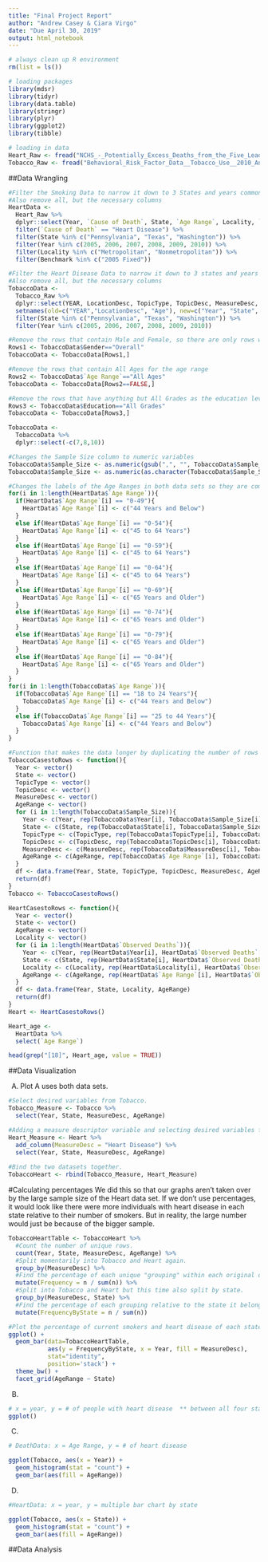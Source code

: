 ```yaml
---
title: "Final Project Report"
author: "Andrew Casey & Ciara Virgo"
date: "Due April 30, 2019"
output: html_notebook
---
```


```r
# always clean up R environment
rm(list = ls())

# loading packages
library(mdsr)
library(tidyr)
library(data.table)
library(stringr)
library(plyr)
library(ggplot2)
library(tibble)

# loading in data
Heart_Raw <- fread("NCHS_-_Potentially_Excess_Deaths_from_the_Five_Leading_Causes_of_Death.csv")
Tobacco_Raw <- fread("Behavioral_Risk_Factor_Data__Tobacco_Use__2010_And_Prior_.csv")
```


##Data Wrangling

```r
#Filter the Smoking Data to narrow it down to 3 States and years common between the two data sets
#Also remove all, but the necessary columns
HeartData <-
  Heart_Raw %>%
  dplyr::select(Year, `Cause of Death`, State, `Age Range`, Locality, `Observed Deaths`, Benchmark) %>%
  filter(`Cause of Death` == "Heart Disease") %>%
  filter(State %in% c("Pennsylvania", "Texas", "Washington")) %>%
  filter(Year %in% c(2005, 2006, 2007, 2008, 2009, 2010)) %>%
  filter(Locality %in% c("Metropolitan", "Nonmetropolitan")) %>%
  filter(Benchmark %in% c("2005 Fixed"))

#Filter the Heart Disease Data to narrow it down to 3 states and years common between the two data sets
#Also remove all, but the necessary columns
TobaccoData <-
  Tobacco_Raw %>%
  dplyr::select(YEAR, LocationDesc, TopicType, TopicDesc, MeasureDesc, Sample_Size, Gender, Race, Age, Education) %>%
  setnames(old=c("YEAR","LocationDesc", "Age"), new=c("Year", "State", "Age Range")) %>%
  filter(State %in% c("Pennsylvania", "Texas", "Washington")) %>%
  filter(Year %in% c(2005, 2006, 2007, 2008, 2009, 2010))

#Remove the rows that contain Male and Female, so there are only rows with Overall.
Rows1 <- TobaccoData$Gender=="Overall"
TobaccoData <- TobaccoData[Rows1,]

#Remove the rows that contain All Ages for the age range
Rows2 <- TobaccoData$`Age Range`=="All Ages"
TobaccoData <- TobaccoData[Rows2==FALSE,]

#Remove the rows that have anything but All Grades as the education level
Rows3 <- TobaccoData$Education=="All Grades"
TobaccoData <- TobaccoData[Rows3,]

TobaccoData <-
  TobaccoData %>%
  dplyr::select(-c(7,8,10))

#Changes the Sample Size column to numeric variables
TobaccoData$Sample_Size <- as.numeric(gsub(",", "", TobaccoData$Sample_Size))
TobaccoData$Sample_Size <- as.numeric(as.character(TobaccoData$Sample_Size))
```

```r
#Changes the labels of the Age Ranges in both data sets so they are common
for(i in 1:length(HeartData$`Age Range`)){
  if(HeartData$`Age Range`[i] == "0-49"){
    HeartData$`Age Range`[i] <- c("44 Years and Below")
  }
  else if(HeartData$`Age Range`[i] == "0-54"){
    HeartData$`Age Range`[i] <- c("45 to 64 Years")
  }
  else if(HeartData$`Age Range`[i] == "0-59"){
    HeartData$`Age Range`[i] <- c("45 to 64 Years")
  }
  else if(HeartData$`Age Range`[i] == "0-64"){
    HeartData$`Age Range`[i] <- c("45 to 64 Years")
  }
  else if(HeartData$`Age Range`[i] == "0-69"){
    HeartData$`Age Range`[i] <- c("65 Years and Older")
  }
  else if(HeartData$`Age Range`[i] == "0-74"){
    HeartData$`Age Range`[i] <- c("65 Years and Older")
  }
  else if(HeartData$`Age Range`[i] == "0-79"){
    HeartData$`Age Range`[i] <- c("65 Years and Older")
  }
  else if(HeartData$`Age Range`[i] == "0-84"){
    HeartData$`Age Range`[i] <- c("65 Years and Older")
  }
}
for(i in 1:length(TobaccoData$`Age Range`)){
  if(TobaccoData$`Age Range`[i] == "18 to 24 Years"){
    TobaccoData$`Age Range`[i] <- c("44 Years and Below")
  }
  else if(TobaccoData$`Age Range`[i] == "25 to 44 Years"){
    TobaccoData$`Age Range`[i] <- c("44 Years and Below")
  }
}
```

```r
#Function that makes the data longer by duplicating the number of rows by the value in the sample size column and making the data set have more rows.
TobaccoCasestoRows <- function(){
  Year <- vector()
  State <- vector()
  TopicType <- vector()
  TopicDesc <- vector()
  MeasureDesc <- vector()
  AgeRange <- vector()
  for (i in 1:length(TobaccoData$Sample_Size)){
    Year <- c(Year, rep(TobaccoData$Year[i], TobaccoData$Sample_Size[i]))
    State <- c(State, rep(TobaccoData$State[i], TobaccoData$Sample_Size[i]))
    TopicType <- c(TopicType, rep(TobaccoData$TopicType[i], TobaccoData$Sample_Size[i]))
    TopicDesc <- c(TopicDesc, rep(TobaccoData$TopicDesc[i], TobaccoData$Sample_Size[i]))
    MeasureDesc <- c(MeasureDesc, rep(TobaccoData$MeasureDesc[i], TobaccoData$Sample_Size[i]))
    AgeRange <- c(AgeRange, rep(TobaccoData$`Age Range`[i], TobaccoData$Sample_Size[i]))
  }
  df <- data.frame(Year, State, TopicType, TopicDesc, MeasureDesc, AgeRange)
  return(df)
}
Tobacco <- TobaccoCasestoRows()
```

```r
HeartCasestoRows <- function(){
  Year <- vector()
  State <- vector()
  AgeRange <- vector()
  Locality <- vector()
  for (i in 1:length(HeartData$`Observed Deaths`)){
    Year <- c(Year, rep(HeartData$Year[i], HeartData$`Observed Deaths`[i]))
    State <- c(State, rep(HeartData$State[i], HeartData$`Observed Deaths`[i]))
    Locality <- c(Locality, rep(HeartData$Locality[i], HeartData$`Observed Deaths`[i]))
    AgeRange <- c(AgeRange, rep(HeartData$`Age Range`[i], HeartData$`Observed Deaths`[i]))
  }
  df <- data.frame(Year, State, Locality, AgeRange)
  return(df)
}
Heart <- HeartCasestoRows()
```

```r
Heart_age <- 
  HeartData %>%
  select(`Age Range`)

head(grep("[18]", Heart_age, value = TRUE))
```


##Data Visualization

(A) Plot A uses both data sets.
```r
#Select desired variables from Tobacco.
Tobacco_Measure <- Tobacco %>%
  select(Year, State, MeasureDesc, AgeRange)

#Adding a measure descriptor variable and selecting desired variables from Heart.
Heart_Measure <- Heart %>%
  add_column(MeasureDesc = "Heart Disease") %>%
  select(Year, State, MeasureDesc, AgeRange)
  
#Bind the two datasets together.
TobaccoHeart <- rbind(Tobacco_Measure, Heart_Measure)
```

#Calculating percentages
We did this so that our graphs aren't taken over by the large sample size of the Heart data set. If we don't use percentages, it would look like there were more individuals with heart disease in each state relative to their number of smokers. But in reality, the large number would just be because of the bigger sample. 
```r
TobaccoHeartTable <- TobaccoHeart %>%
  #Count the number of unique rows.
  count(Year, State, MeasureDesc, AgeRange) %>%
  #Split momentarily into Tobacco and Heart again.
  group_by(MeasureDesc) %>%
  #Find the percentage of each unique "grouping" within each original dataset.
  mutate(Frequency = n / sum(n)) %>% 
  #Split into Tobacco and Heart but this time also split by state.
  group_by(MeasureDesc, State) %>%
  #Find the percentage of each grouping relative to the state it belongs to in the original dataset.
  mutate(FrequencyByState = n / sum(n))
```

```r
#Plot the percentage of current smokers and heart disease of each state by year. 
ggplot() + 
  geom_bar(data=TobaccoHeartTable, 
           aes(y = FrequencyByState, x = Year, fill = MeasureDesc), 
           stat="identity",
           position='stack') +
  theme_bw() + 
  facet_grid(AgeRange ~ State)
```

(B)
```r
# x = year, y = # of people with heart disease  ** between all four states
ggplot()
```

(C)
```r
# DeathData: x = Age Range, y = # of heart disease

ggplot(Tobacco, aes(x = Year)) +
  geom_histogram(stat = "count") +
  geom_bar(aes(fill = AgeRange))
```

(D)
```r
#HeartData: x = year, y = multiple bar chart by state

ggplot(Tobacco, aes(x = State)) +
  geom_histogram(stat = "count") +
  geom_bar(aes(fill = AgeRange))
```


##Data Analysis

```r

```





